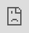 ```yaml
---
title: "Settle down a personal website"
subtitle: "with blogdown in R"  
author: "Annie Lyu & Anabelle Laurent"
date: '<br>Graphics Group @ ISU <br>`r Sys.Date()`'
output:
  xaringan::moon_reader:
    lib_dir: libs
    css: [rladies, rladies-fonts]
    nature:
      highlightStyle: github
      highlightLines: true
      countIncrementalSlides: false
      beforeInit: "https://platform.twitter.com/widgets.js"
      # ratio: '16:9'
---
```

```r
options(htmltools.dir.version = FALSE)
```

# Why a personal website?

- Be professional `r emo::ji("necktie")`

  + [Some advice on managing your online presence - Hadley Wickham](https://twitter.com/hadleywickham/status/1189971594778681344)

--

- Autobiography `r emo::ji("book")`

  + [我网故我在 - Yihui Xie](https://yihui.org/cn/2016/12/student-project/)

--

- Learning and Sharing `r emo::ji("speaker")`

  + [The unreasonable effectiveness of public work - David Robinson](https://resources.rstudio.com/rstudio-conf-2019/the-unreasonable-effectiveness-of-public-work)
  
  + [Becoming an R blogger - Rebecca Barter](http://www.rebeccabarter.com/blog/2020-02-03_blogger/)

--

- Have fun programming and blogging! `r emo::ji("grin")`

  + [Twitter Threads vs Blogging - Yihui Xie](https://yihui.org/en/2017/08/twitter-threads-vs-blogging/)

---

<body>
<style type="text/css">
body, html
{
margin: 0; padding: 0; height: 100%; overflow: hidden;
}
#content
{
position:absolute; left: 0; right: 0; bottom: 0; top: 0px; 
}
</style>
<div id="content">
<iframe width="100%" height="100%" frameborder="0" src="https://annielyu.com/2020/01/12/blogdown-website/"/>
</div>
</body>

---

<body>
<style type="text/css">
body, html
{
margin: 0; padding: 0; height: 100%; overflow: hidden;
}
#content
{
position:absolute; left: 0; right: 0; bottom: 0; top: 0px; 
}
</style>
<div id="content">
<iframe width="100%" height="100%" frameborder="0" src="http://anabellelaurent.com/"/>
</div>
</body>

---
class: inverse

background-image: url(https://media.giphy.com/media/mohhXPUdhVVoA/giphy.gif)
background-size: 100%
background-position: 50% 50%

---
# How to get it done?

1. customize your content by modifying a template website -- <span style="color:blue">lots of work</span> `r emo::ji("sweat_smile")`

  + `install.packages("blogdown")`

--

1. custom domain name -- <span style="color:blue">straightforward</span> `r emo::ji("smile")`

  + Google Domains (.com, .org, .me) for a cost of $12 per year
  
  + Google Analytics (monitor website traffic for free)
  
--

1. publish with GitHub and Netlify -- <span style="color:blue">somewhat tricky</span> `r emo::ji("persevere")`

  + tell Netlify to auto build your website through your GitHub repo
  
  + configure custom domain DNS

---
## RStudio and Website using blogdown

New Project -> New Directory -> Website using blogdown 

![](images/start.png)

---
## RStudio and Website using blogdown

New Project -> New Directory -> Website using blogdown 

![](images/start_annote.png)

---
background-image: url(images/serve_site.png)
background-size: 100%
background-position: 50% 50%

---
class: inverse

## Your Turn

- Create a new website using the RStudio dialog to set it up in a new project.

  + pick a [hugo theme](https://themes.gohugo.io/) you like (we'll use the hugo-academic as an example)

- Live preview a website locally (Addins -> Serve Site).

---
## File structure

- configuration: <span style="color:blue">a few site settings to go through</span>

  + config.toml

  + config/_default/*.toml $\Rightarrow$ languages, menus, params

--

- content: <span style="color:blue">mostly markdown files</span>

  + home/*.md -- homepage layout

  + authors/admin -- biography
  
  + post, talk, project, publication -- achievements `r emo::ji("100")`  

--

- static: <span style="color:blue">self imported files</span>

  + images, slides, resume, etc. 

--

- <mark>**DO NOT TOUCH**</mark>: public, resources, themes

---
## Homepage Layout (content/home)

<center><img src="images/content_folder.png" style="width: 90%" /></center>

---
## Homepage Layout (content/home) 

- `active = true`: keep section; `active = false`: discard section (line 5)

- `weight`: section order (small weight shows first, line 6)

<center><img src="images/activate_truefalse.png" style="width: 90%" /></center>

---
## Biography (content/authors/admin)

- edit authors/**admin**/_index.md to introduce yourself

- replace authors/admin/avatar.jpg with your profile picture

<center><img src="images/authors_admin.png" style="width: 90%" /></center>

---
## Biography (content/authors/admin/_index.md) 

<center><img src="images/authors_admin_index.png" style="width: 80%" /></center>

---
## Resources - fontawesome icons

<center><img src="images/fontawesome.png" style="width: 90%" /></center>

---
class: inverse

## Your turn

- Clean up the sections on the homepage (optional)

- Fill in your information (at least name, organization and role)

---
## Create a new R Markdown post (content/post)

- use the **New Post** Addin (or run `blogdown::new_post(ext = '.Rmd')`)

<center><img src="images/newpost.png" style="width: 90%" /></center>

---
## Create a new R Markdown post (content/post)

<mark>**Do not knit**</mark> your post, instead

  + use the **Serve Site** Addin to preview your post, or
  
  + refresh preview
  
- In YAML header,

  + `draft:TRUE` $\Rightarrow$ preview an R markdown post

  + `draft:FALSE` $\Rightarrow$ ready to deploy a post

---
## Import files (static)

For image not created from your R Markdown file, you should
 
 + add image to the `static/img` folder
 
 + insert your image using `![my-image](/img/xx.png)`

--

Any files in the `static` folder can be referred using similar relative path!
 
---
class: inverse

## Your Turn

- Create a "hello world" post

---
## Create a new Markdown publication (content/publication)

<center><img src="images/publication.png" style="width: 90%" /></center>

---
## Create a new Markdown publication (content/publication)

<center><img src="images/publication_markdown.png" style="width: 80%" /></center>

## Add publication citation

- use **bibtex** format. This can be done using BibDesk

<center><img src="images/bibtex.png" style="width: 90%" /></center>

---
## Deploy with Netlify and GitHub

